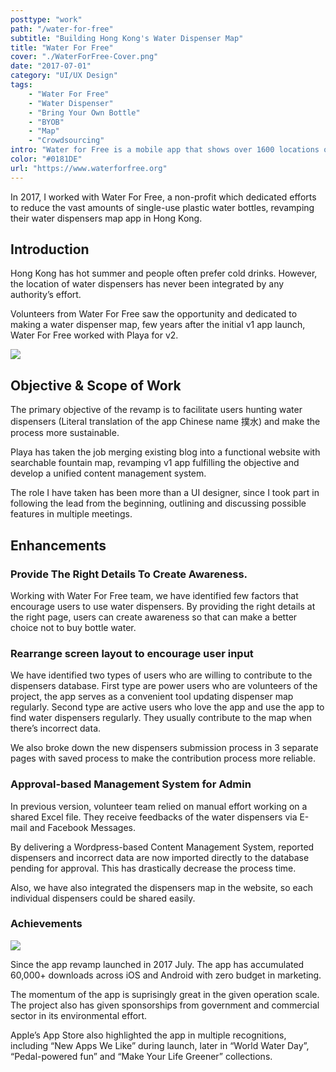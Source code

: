 ```yaml
---
posttype: "work"
path: "/water-for-free"
subtitle: "Building Hong Kong's Water Dispenser Map"
title: "Water For Free"
cover: "./WaterForFree-Cover.png"
date: "2017-07-01"
category: "UI/UX Design"
tags: 
    - "Water For Free"
    - "Water Dispenser"
    - "Bring Your Own Bottle"
    - "BYOB"
    - "Map"
    - "Crowdsourcing"
intro: "Water for Free is a mobile app that shows over 1600 locations of water dispensers in Hong Kong and Macau. It is an effort to reduce the vast amounts single-use beverage containers entering our landfills and oceans everyday."
color: "#0181DE"
url: "https://www.waterforfree.org"
---
```



<ZoomImage src={W4F3}/>

In 2017, I worked with Water For Free, a non-profit which dedicated efforts to reduce the vast amounts of single-use plastic water bottles, revamping their water dispensers map app in Hong Kong. 

## Introduction

Hong Kong has hot summer and people often prefer cold drinks. However, the location of water dispensers has never been integrated by any authority’s effort. 

Volunteers from Water For Free saw the opportunity and dedicated to making a water dispenser map, few years after the initial v1 app launch, Water For Free worked with Playa for v2.

![](./Compare.png)

## Objective & Scope of Work
The primary objective of the revamp is to facilitate users hunting water dispensers (Literal translation of the app Chinese name 撲水) and make the process more sustainable.

Playa has taken the job merging existing blog into a functional website with searchable fountain map, revamping v1 app fulfilling the objective and develop a unified content management system. 

The role I have taken has been more than a UI designer, since I took part in following the lead from the beginning, outlining and discussing possible features in multiple meetings.

## Enhancements

### Provide The Right Details To Create Awareness.

Working with Water For Free team, we have identified few factors that encourage users to use water dispensers. By providing the right details at the right page, users can create awareness so that can make a better choice not to buy bottle water.

<ZoomImage src={W4FCaption1}/>

### Rearrange screen layout to encourage user input

We have identified two types of users who are willing to contribute to the dispensers database. First type are power users who are volunteers of the project, the app serves as a convenient tool updating dispenser map regularly. Second type are active users who love the app and use the app to find water dispensers regularly. They usually contribute to the map when there’s incorrect data.


<ZoomImage src={W4FCaption2}/>

We also broke down the new dispensers submission process in 3 separate pages with saved process to make the contribution process more reliable.

### Approval-based Management System for Admin

In previous version, volunteer team relied on manual effort working on a shared Excel file. They receive feedbacks of the water dispensers via E-mail and Facebook Messages.

By delivering a Wordpress-based Content Management System, reported dispensers and incorrect data are now imported directly to the database pending for approval. This has drastically decrease the process time. 

<ZoomImage src={W4FWeb1}/>

Also, we have also integrated the dispensers map in the website, so each individual dispensers could be shared easily.  

### Achievements

![](./W4F-AppStore.png)

Since the app revamp launched in 2017 July. The app has accumulated 60,000+ downloads across iOS and Android with zero budget in marketing. 

The momentum of the app is suprisingly great in the given operation scale. The project also has given sponsorships from government and commercial sector in its  environmental effort.

Apple’s App Store also highlighted the app in multiple recognitions, including “New Apps We Like” during launch, later in “World Water Day”, “Pedal-powered fun” and “Make Your Life Greener” collections.


<GridBlock>
<Data caption="Client" nodata="Water for Free"/>
<Data caption="Roles" nodata="Project Manager, UI Designer, Visual Designer"/>
<Data caption="Development Timeframe" nodata="4 months"/>
<Data caption="Development Timeframe" nodata="iOS & Android App, Website, Content Management System, Design Tokens"/>
<Data caption="App Installs" nodata="60,000+"/>
<Data caption="Launched In" nodata="2017 July"/>
</GridBlock>    


